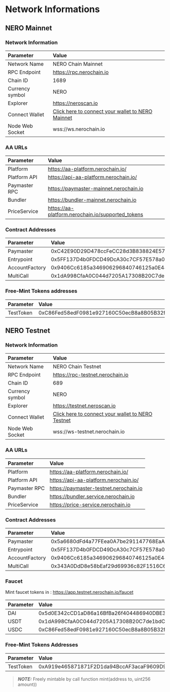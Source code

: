 # Network Informations

## NERO Mainnet

### Network Information

| Parameter       | Value                                                                                   |
| :-------------- | :-------------------------------------------------------------------------------------- |
| Network Name    | NERO Chain Mainnet                                                                      |
| RPC Endpoint    | https://rpc.nerochain.io                                                                |
| Chain ID        | 1689                                                                                    |
| Currency symbol | NERO                                                                                    |
| Explorer        | https://neroscan.io                                                                     |
| Connect Wallet  | [Click here to connect your wallet to NERO Mainnet](https://chainlist.org/?search=Nero) |
| Node Web Socket | wss://ws.nerochain.io                                                                   |

### AA URLs

| Parameter     | Value                                             |
| :------------ | :------------------------------------------------ |
| Platform      | https://aa-platform.nerochain.io/                 |
| Platform API  | https://api-aa-platform.nerochain.io/             |
| Paymaster RPC | https://paymaster-mainnet.nerochain.io            |
| Bundler       | https://bundler-mainnet.nerochain.io              |
| PriceService  | https://aa-platform.nerochain.io/supported_tokens |

### Contract Addresses

| Parameter      | Value                                      |
| :------------- | :----------------------------------------- |
| Paymaster      | 0xC42E90D29D478ccFeCC28d3B838824E57e51F284 |
| Entrypoint     | 0x5FF137D4b0FDCD49DcA30c7CF57E578a026d2789 |
| AccountFactory | 0x9406Cc6185a346906296840746125a0E44976454 |
| MultiCall      | 0x1dA998CfaA0C044d7205A17308B20C7de1bdCf74 |

### Free-Mint Tokens addresses

| Parameter | Value                                      |
| :-------- | :----------------------------------------- |
| TestToken | 0xC86Fed58edF0981e927160C50ecB8a8B05B32fed |



## NERO Testnet

### Network Information

| Parameter       | Value                                                                                                 |
| :-------------- | :---------------------------------------------------------------------------------------------------- |
| Network Name    | NERO Chain Testnet                                                                                    |
| RPC Endpoint    | https://rpc-testnet.nerochain.io                                                                      |
| Chain ID        | 689                                                                                                   |
| Currency symbol | NERO                                                                                                  |
| Explorer        | https://testnet.neroscan.io                                                                           |
| Connect Wallet  | [Click here to connect your wallet to NERO Testnet](https://chainlist.org/?search=Nero&testnets=true) |
| Node Web Socket | wss://ws-testnet.nerochain.io                                                                   |

### AA URLs

| Parameter     | Value                                  |
| :------------ | :------------------------------------- |
| Platform      | https://aa-platform.nerochain.io/      |
| Platform API  | https://api-aa-platform.nerochain.io/  |
| Paymaster RPC | https://paymaster-testnet.nerochain.io |
| Bundler       | https://bundler.service.nerochain.io   |
| PriceService  | https://price-service.nerochain.io     |

### Contract Addresses

| Parameter      | Value                                      |
| :------------- | :----------------------------------------- |
| Paymaster      | 0x5a6680dFd4a77FEea0A7be291147768EaA2414ad |
| Entrypoint     | 0x5FF137D4b0FDCD49DcA30c7CF57E578a026d2789 |
| AccountFactory | 0x9406Cc6185a346906296840746125a0E44976454 |
| MultiCall      | 0x343A0DdD8e58bEaf29d69936c82F1516C6677B0E |

### Faucet

Mint faucet tokens in : https://app.testnet.nerochain.io/faucet

| Parameter | Value                                      |
| :-------- | :----------------------------------------- |
| DAI       | 0x5d0E342cCD1aD86a16BfBa26f404486940DBE345 |
| USDT      | 0x1dA998CfaA0C044d7205A17308B20C7de1bdCf74 |
| USDC      | 0xC86Fed58edF0981e927160C50ecB8a8B05B32fed |

### Free-Mint Tokens Addresses

| Parameter | Value                                      |
| :-------- | :----------------------------------------- |
| TestToken | 0xA919e465871871F2D1da94BccAF3acaF9609D968 |

> **_NOTE:_**  Freely mintable by call function mint(address to, uint256 amount))

